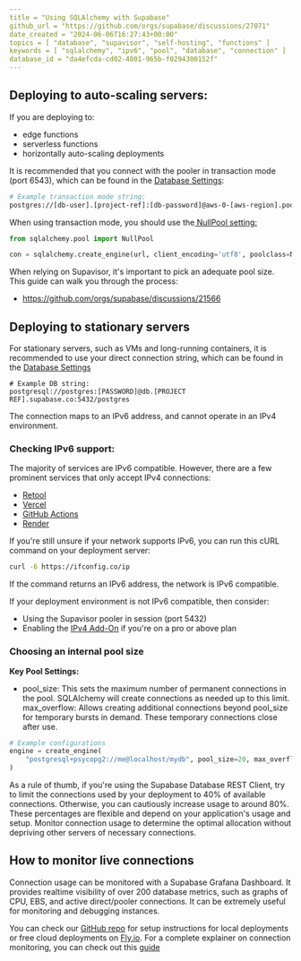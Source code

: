 ```yaml
---
title = "Using SQLAlchemy with Supabase"
github_url = "https://github.com/orgs/supabase/discussions/27071"
date_created = "2024-06-06T16:27:43+00:00"
topics = [ "database", "supavisor", "self-hosting", "functions" ]
keywords = [ "sqlalchemy", "ipv6", "pool", "database", "connection" ]
database_id = "da4efcda-cd02-4001-965b-f0294300152f"
---
```


## Deploying to auto-scaling servers:

If you are deploying to:

- edge functions
- serverless functions
- horizontally auto-scaling deployments

It is recommended that you connect with the pooler in transaction mode (port 6543), which can be found in the [Database Settings](https://supabase.com/dashboard/project/_/settings/database):

```sh
# Example transaction mode string:
postgres://[db-user].[project-ref]:[db-password]@aws-0-[aws-region].pooler.supabase.com:6543
```

When using transaction mode, you should use the[ NullPool setting:](https://docs.sqlalchemy.org/en/20/core/pooling.html#switching-pool-implementations)

```py
from sqlalchemy.pool import NullPool

con = sqlalchemy.create_engine(url, client_encoding='utf8', poolclass=NullPool)
```

When relying on Supavisor, it's important to pick an adequate pool size. This guide can walk you through the process:

- https://github.com/orgs/supabase/discussions/21566

## Deploying to stationary servers

For stationary servers, such as VMs and long-running containers, it is recommended to use your direct connection string, which can be found in the [Database Settings](https://supabase.com/dashboard/project/_/settings/database)

```
# Example DB string:
postgresql://postgres:[PASSWORD]@db.[PROJECT REF].supabase.co:5432/postgres
```

The connection maps to an IPv6 address, and cannot operate in an IPv4 environment.

### Checking IPv6 support:

The majority of services are IPv6 compatible. However, there are a few prominent services that only accept IPv4 connections:

- [Retool](https://retool.com/)
- [Vercel](https://vercel.com/)
- [GitHub Actions](https://docs.github.com/en/actions)
- [Render](https://render.com/)

If you're still unsure if your network supports IPv6, you can run this cURL command on your deployment server:

```sh
curl -6 https://ifconfig.co/ip
```

If the command returns an IPv6 address, the network is IPv6 compatible.

If your deployment environment is not IPv6 compatible, then consider:

- Using the Supavisor pooler in session (port 5432)
- Enabling the [IPv4 Add-On](https://supabase.com/dashboard/project/_/settings/addons) if you're on a pro or above plan

### Choosing an internal pool size

**Key Pool Settings:**

- pool_size: This sets the maximum number of permanent connections in the pool. SQLAlchemy will create connections as needed up to this limit.
  max_overflow: Allows creating additional connections beyond pool_size for temporary bursts in demand. These temporary connections close after use.

```python
# Example configurations
engine = create_engine(
    "postgresql+psycopg2://me@localhost/mydb", pool_size=20, max_overflow=15
)
```

As a rule of thumb, if you're using the Supabase Database REST Client, try to limit the connections used by your deployment to 40% of available connections. Otherwise, you can cautiously increase usage to around 80%. These percentages are flexible and depend on your application's usage and setup. Monitor connection usage to determine the optimal allocation without depriving other servers of necessary connections.

## How to monitor live connections

Connection usage can be monitored with a Supabase Grafana Dashboard. It provides realtime visibility of over 200 database metrics, such as graphs of CPU, EBS, and active direct/pooler connections. It can be extremely useful for monitoring and debugging instances.

You can check our [GitHub repo](https://github.com/supabase/supabase-grafana) for setup instructions for local deployments or free cloud deployments on [Fly.io](http://fly.io/). For a complete explainer on connection monitoring, you can check out this [guide](https://github.com/orgs/supabase/discussions/27141)

